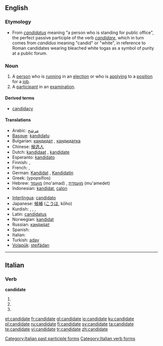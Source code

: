 ==English==

===Etymology===
*From {{L.}} ''[[candidatus]]'' meaning "a person who is standing for public office", the perfect passive participle of the verb ''[[candidare]]'', which in turn comes from ''candidus'' meaning "candid" or "white", in reference to Roman candidates wearing bleached white togas as a symbol of purity at a public forum.

===Noun===
{{en-noun}}

# A [[person]] who is [[run]]ning in an [[election]] or who is [[apply]]ing to a [[position]] for a [[job]].
# A [[participant]] in an [[examination]].

====Derived terms====
*[[candidacy]]

====Translations====
{{trans-top|Person running in an election}}
*Arabic: [[مرشح]]
*[[Basque]]: [[kandidatu]]
*Bulgarian: [[кандидат]] {{m}}, [[кандидатка]] {{f}}
*Chinese: [[候选人]]
*Dutch: [[kandidaat]] {{m}}, [[kandidate]] {{f}}
*Esperanto: [[kandidato]]
* Finnish: {{t+|fi|ehdokas}}, {{t+|fi|kandidaatti}}
* French: {{t+|fr|candidat|m}}, {{t+|fr|candidate|f}}
*German: [[Kandidat]] {{m}}, [[Kandidatin]] {{f}}
*Greek: {{t|el|υποψήφιος|m|sc=Grek}} (ypopsífios)
*Hebrew: [[מועמד]] (mo'amad) {{m}}, [[מועמדת]] (mu'amedet) {{f}}
*Indonesian: [[kandidat]], [[calon]]
{{trans-mid}}
*[[Interlingua]]: [[candidato]]
*Japanese: [[候補]] ([[こうほ]], kōho)
*Kurdish: {{t|ku|berbijar}}, {{t+|ku|namzet}}, {{t|ku|berendam}}, {{t|ku|kandîdat}}
*Latin: [[candidatus]] {{m}}
*Norwegian: [[kandidat]]
*Russian: [[кандидат]]
* Spanish: {{t+|es|candidato}}
* Italian: {{t-|it|candidato}}
*Turkish: [[aday]]
*[[Volapük]]: [[steifädan]]
{{trans-bottom}}

{{trans-top|Participant in an examination}}
{{trans-mid}}
{{trans-bottom}}

----

==Italian==

===Verb===
'''candidate'''

# {{form of|[[second-person|Second-person]] [[plural]] [[present tense]]|[[candidare#Italian|candidare]]|lang=Italian}}
# {{form of|Second-person plural [[imperative]]|candidare#Italian|candidare|lang=Italian}}
# {{form of|[[feminine|Feminine]] plural|[[candidato]]}}

[[Category:Italian past participle forms]]
[[Category:Italian verb forms]]

[[et:candidate]]
[[fr:candidate]]
[[gl:candidate]]
[[io:candidate]]
[[ku:candidate]]
[[pl:candidate]]
[[ru:candidate]]
[[fi:candidate]]
[[sv:candidate]]
[[ta:candidate]]
[[te:candidate]]
[[vi:candidate]]
[[tr:candidate]]
[[zh:candidate]]